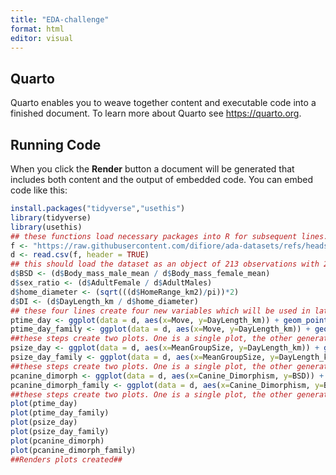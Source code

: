 ```yaml
---
title: "EDA-challenge"
format: html
editor: visual
---
```


## Quarto

Quarto enables you to weave together content and executable code into a finished document. To learn more about Quarto see <https://quarto.org>.

## Running Code

When you click the **Render** button a document will be generated that includes both content and the output of embedded code. You can embed code like this:

```r
install.packages("tidyverse","usethis")
library(tidyverse)
library(usethis)
## these functions load necessary packages into R for subsequent lines.
f <- "https://raw.githubusercontent.com/difiore/ada-datasets/refs/heads/main/data-wrangling.csv"
d <- read.csv(f, header = TRUE)
## this should load the dataset as an object of 213 observations with 23 variables
d$BSD <- (d$Body_mass_male_mean / d$Body_mass_female_mean)
d$sex_ratio <- (d$AdultFemale / d$AdultMales)
d$home_diameter <- (sqrt(((d$HomeRange_km2)/pi))*2)
d$DI <- (d$DayLength_km / d$home_diameter)
## these four lines create four new variables which will be used in later steps.
ptime_day <- ggplot(data = d, aes(x=Move, y=DayLength_km)) + geom_point(na.rm = TRUE) + labs(title = "Time Spent Moving vs Day Range Length", y= "Day Range", x= "Time Moving")
ptime_day_family <- ggplot(data = d, aes(x=Move, y=DayLength_km)) + geom_point(na.rm = TRUE) + facet_wrap(~ Family) + labs(title = "Time Spent Moving vs Day Range Length", y= "Day Range", x= "Time Moving")
##these steps create two plots. One is a single plot, the other generates a set of scatter plots. In each the X axis represents time spent moving and the y axis represents the day range length. Each scatter plot contains data, where available, for individual Families.##
psize_day <- ggplot(data = d, aes(x=MeanGroupSize, y=DayLength_km)) + geom_point(na.rm = TRUE) + labs(title = "Mean Group Size vs Day Range Length", y= "Group Size", x= "Time Moving")
psize_day_family <- ggplot(data = d, aes(x=MeanGroupSize, y=DayLength_km)) + geom_point(na.rm = TRUE) + facet_wrap(~ Family) + labs(title = "Mean Group Size vs Day Range Length", y= "Group Size", x= "Time Moving")
##these steps create two plots. One is a single plot, the other generates a set of scatter plots. In each the X axis represents the mean group size and the y axis represents the day range length. Each scatter plot contains data, where available, for individual Families.##
pcanine_dimorph <- ggplot(data = d, aes(x=Canine_Dimorphism, y=BSD)) + geom_point(na.rm = TRUE) + labs(title = "Canine Size Dimorphism vs Body Size Dimorphism", y= "Body Size Dimorphism", x= "Canine Dimorphism")
pcanine_dimorph_family <- ggplot(data = d, aes(x=Canine_Dimorphism, y=BSD)) + geom_point(na.rm = TRUE) + facet_wrap(~ family) + labs(title = "Canine Size Dimorphism vs Body Size Dimorphism", y= "Body Size Dimorphism", x= "Canine Dimorphism")
##these steps create two plots. One is a single plot, the other generates a set of scatter plots. In each the X axis represents the canine size dimorphism and the y axis represents the body size dimorphism. Each scatter plot contains data, where available, for individual Families.##
plot(ptime_day)
plot(ptime_day_family)
plot(psize_day)
plot(psize_day_family)
plot(pcanine_dimorph)
plot(pcanine_dimorph_family)
##Renders plots created##

```
